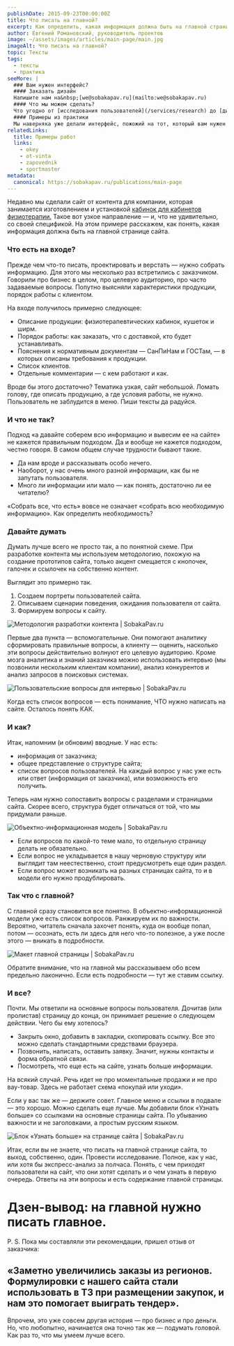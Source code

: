 ```yaml
---
publishDate: 2015-09-23T00:00:00Z
title: Что писать на главной?
excerpt: Как определить, какая информация должна быть на главной странице сайта.
author: Евгений Романовский, руководитель проектов
image: ~/assets/images/articles/main-page/main.jpg
imageAlt: Что писать на главной?
topic: Тексты
tags:
  - тексты
  - практика
seeMore: |
  ### Вам нужен интерфейс?
  #### Заказать дизайн
  Напишите нам на&nbsp;[we@sobakapav.ru](mailto:we@sobakapav.ru)
  #### Что мы можем сделать?
  Что угодно от [исследования пользователей](/services/research) до [дизайна интерфейса под ключ](/services/turnkey). 
  #### Примеры из практики
  Мы наверняка уже делали интерфейс, пожожий на тот, который вам нужен. [Проверьте](https://sobakapav.ru/portfolio).
relatedLinks:
  title: Примеры работ
  links:
    - okey
    - ot-vinta
    - zapovednik
    - sportmaster
metadata:
  canonical: https://sobakapav.ru/publications/main-page
---
```



Недавно мы сделали сайт от контента для компании, которая занимается изготовлением и установкой [кабинок для кабинетов физиотерапии.](https://f-kabinki.ru/) Такое вот узкое направление — и, что не удивительно, со своей спецификой. На этом примере расскажем, как понять, какая информация должна быть на главной странице сайта.

### Что есть на входе?

Прежде чем что-то писать, проектировать и верстать — нужно собрать информацию. Для этого мы несколько раз встретились с заказчиком. Говорили про бизнес в целом, про целевую аудиторию, про часто задаваемые вопросы. Попутно выясняли характеристики продукции, порядок работы с клиентом.

На входе получилось примерно следующее:
- Описание продукции: физиотерапевтических кабинок, кушеток и ширм.
- Порядок работы: как заказать, что с доставкой, кто будет устанавливать.
- Пояснения к нормативным документам — СанПиНам и ГОСТам, — в которых описаны требования к продукции.
- Список клиентов.
- Отдельные комментарии — с кем работают и как.

Вроде бы этого достаточно? Тематика узкая, сайт небольшой. Ломать голову, где описать продукцию, а где условия работы, не нужно. Пользователь не заблудится в меню. Пиши тексты да радуйся.

### И что не так?

Подход «а давайте соберем всю информацию и вывесим ее на сайте» не кажется правильным подходом. Да и вообще не кажется подходом, честно говоря. В самом общем случае трудности бывают такие.

- Да нам вроде и рассказывать особо нечего.
- Наоборот, у нас очень много разной информации, как бы не запутать пользователя.
- Много ли информации или мало — как понять, достаточно ли ее читателю?

«Собрать все, что есть» вовсе не означает «собрать всю необходимую информацию». Как определить необходимость?

### Давайте думать

Думать лучше всего не просто так, а по понятной схеме. При разработке контента мы используем методологию, похожую на создание прототипов сайта, только акцент смещается с кнопочек, галочек и ссылочек на собственно контент.

Выглядит это примерно так.

1. Создаем портреты пользователей сайта.
2. Описываем сценарии поведения, ожидания пользователя от сайта.
3. Формируем вопросы к сайту.

![Методология разработки контента | SobakaPav.ru](~/assets/images/articles/main-page/1.png)

Первые два пункта — вспомогательные. Они помогают аналитику сформировать правильные вопросы, а клиенту — оценить, насколько эти вопросы действительно волнуют его целевую аудиторию.
Кроме мозга аналитика и знаний заказчика можно использовать интервью (мы позвонили нескольким клиентам компании), анализ конкурентов и анализ запросов в поисковых системах.

![Пользовательские вопросы для интервью | SobakaPav.ru](~/assets/images/articles/main-page/2.png)

Когда есть список вопросов — есть понимание, ЧТО нужно написать на сайте. Осталось понять КАК.

### И как?

Итак, напомним (и обновим) вводные. У нас есть:
- информация от заказчика;
- общее представление о структуре сайта;
- список вопросов пользователей. На каждый вопрос у нас уже есть или ответ (информация от заказчика), или возможность его получить.

Теперь нам нужно сопоставить вопросы с разделами и страницами сайта. Скорее всего, структура будет отличаться от той, что мы придумали раньше.

![Объектно-информационная модель | SobakaPav.ru](~/assets/images/articles/main-page/3.png)

- Если вопросов по какой-то теме мало, то отдельную страницу делать не обязательно.
- Если вопрос не укладывается в нашу черновую структуру или выглядит там неестественно, стоит предусмотреть еще один раздел.
- Если вопрос может возникать на разных страницах сайта, то и в модели его нужно продублировать.

### Так что с главной?

С главной сразу становится все понятно. В объектно-информационной модели уже есть список вопросов. Ранжируем их по важности. Вероятно, читатель сначала захочет понять, куда он вообще попал, потом — осознать, есть ли здесь для него что-то полезное, а уже после этого — вникать в подробности.

![Макет главной страницы | SobakaPav.ru](~/assets/images/articles/main-page/4.png)

Обратите внимание, что на главной мы рассказываем обо всем предельно лаконично. Если есть подробности — тут же ставим ссылку.

### И все?

Почти. Мы ответили на основные вопросы пользователя. Дочитав (или пролистав) страницу до конца, он принимает решение о следующем действии. Чего бы ему хотелось?

- Закрыть окно, добавить в закладки, скопировать ссылку. Все это можно сделать стандартными средствами браузера.
- Позвонить, написать, оставить заявку. Значит, нужны контакты и форма обратной связи.
- Посмотреть, что еще есть на сайте, узнать больше информации.

На всякий случай. Речь идет не про моментальные продажи и не про вау-товар. Здесь не работает схема «покупай или уходи».

Если у вас так же — держите совет. Главное меню и ссылки в подвале — это хорошо. Можно сделать еще лучше. Мы добавили блок «Узнать больше» со ссылками на основные страницы сайта. По убыванию важности и не заголовками, а простым русским языком.

![Блок «Узнать больше» на странице сайта | SobakaPav.ru](~/assets/images/articles/main-page/5.png)

Итак, если вы не знаете, что писать на главной странице сайта, то выход, собственно, один. Провести исследование. Полное, как у нас, или хотя бы экспресс-анализ за полчаса. Понять, с чем приходят пользователи на сайт, что они хотят сделать и о чем узнать в первую очередь. Ответы на эти вопросы и есть содержание главной страницы.

# Дзен-вывод: на главной нужно писать главное.

P. S. Пока мы составляли эти рекомендации, пришел отзыв от заказчика:

## «Заметно увеличились заказы из регионов. Формулировки с нашего сайта стали использовать в ТЗ при размещении закупок, и нам это помогает выиграть тендер».

Впрочем, это уже совсем другая история — про бизнес и про деньги. Но, что любопытно, начинается она точно так же — подумать головой. Как раз то, что мы умеем лучше всего.
